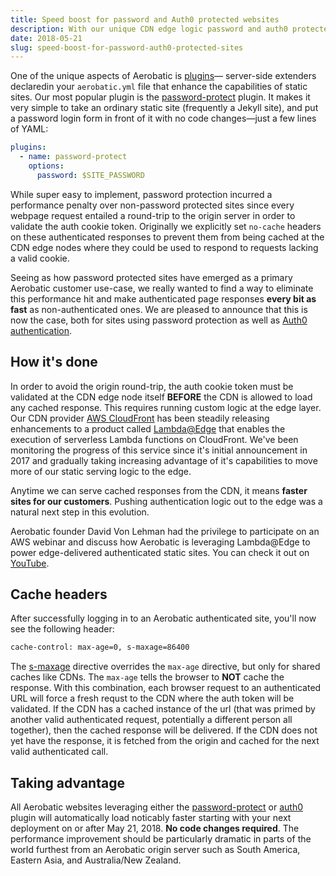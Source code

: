 ```yaml
---
title: Speed boost for password and Auth0 protected websites
description: With our unique CDN edge logic password and auth0 protected sites get a big speed boost
date: 2018-05-21
slug: speed-boost-for-password-auth0-protected-sites
---
```



One of the unique aspects of Aerobatic is [plugins](/docs/plugins)&mdash; server-side extenders declaredin your `aerobatic.yml` file that enhance the capabilities of static sites. Our most popular plugin is the [password-protect](/docs/plugins/password-protect) plugin. It makes it very simple to take an ordinary static site (frequently a Jekyll site), and put a password login form in front of it with no code changes&mdash;just a few lines of YAML:

```yaml
plugins:
  - name: password-protect
    options:
      password: $SITE_PASSWORD
```

While super easy to implement, password protection incurred a performance penalty over non-password protected sites since every webpage request entailed a round-trip to the origin server in order to validate the auth cookie token. Originally we explicitly set `no-cache` headers on these authenticated responses to prevent them from being cached at the CDN edge nodes where they could be used to respond to requests lacking a valid cookie.

Seeing as how password protected sites have emerged as a primary Aerobatic customer use-case, we really wanted to find a way to eliminate this performance hit and make authenticated page responses **every bit as fast** as non-authenticated ones. We are pleased to announce that this is now the case, both for sites using password protection as well as [Auth0 authentication](/docs/plugins/auth0/).

## How it's done

In order to avoid the origin round-trip, the auth cookie token must be validated at the CDN edge node itself **BEFORE** the CDN is allowed to load any cached response. This requires running custom logic at the edge layer. Our CDN provider [AWS CloudFront](https://aws.amazon.com/cloudfront/) has been steadily releasing enhancements to a product called [Lambda@Edge](https://docs.aws.amazon.com/lambda/latest/dg/lambda-edge.html) that enables the execution of serverless Lambda functions on CloudFront. We've been monitoring the progress of this service since it's initial announcement in 2017 and gradually taking increasing advantage of it's capabilities to move more of our static serving logic to the edge.

Anytime we can serve cached responses from the CDN, it means **faster sites for our customers**. Pushing authentication logic out to the edge was a natural next step in this evolution.

<Alert type="info">

Aerobatic founder David Von Lehman had the privilege to participate on an AWS webinar and discuss how Aerobatic is leveraging Lambda@Edge to power edge-delivered authenticated static sites. You can check it out on [YouTube](https://www.youtube.com/watch?v=5m8oFxH_Ryk).

</Alert>

## Cache headers

After successfully logging in to an Aerobatic authenticated site, you'll now see the following header:

```sh
cache-control: max-age=0, s-maxage=86400
```

The [s-maxage](https://developer.mozilla.org/en-US/docs/Web/HTTP/Headers/Cache-Control#Expiration) directive overrides the `max-age` directive, but only for shared caches like CDNs. The `max-age` tells the browser to **NOT** cache the response. With this combination, each browser request to an authenticated URL will force a fresh requst to the CDN where the auth token will be validated. If the CDN has a cached instance of the url (that was primed by another valid authenticated request, potentially a different person all together), then the cached response will be delivered. If the CDN does not yet have the response, it is fetched from the origin and cached for the next valid authenticated call.

## Taking advantage

All Aerobatic websites leveraging either the [password-protect](/docs/plugins/password-protect) or [auth0](/docs/plugins/auth0) plugin will automatically load noticably faster starting with your next deployment on or after May 21, 2018. **No code changes required**. The performance improvement should be particularly dramatic in parts of the world furthest from an Aerobatic origin server such as South America, Eastern Asia, and Australia/New Zealand.
